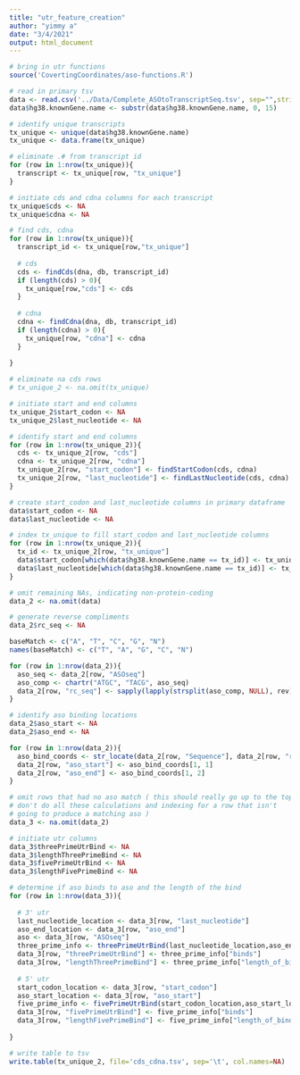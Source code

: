 ```yaml
---
title: "utr_feature_creation"
author: "yimmy a"
date: "3/4/2021"
output: html_document
---
```


```r

# bring in utr functions
source('CovertingCoordinates/aso-functions.R')


```


```r

# read in primary tsv
data <- read.csv('../Data/Complete_ASOtoTranscriptSeq.tsv', sep="",stringsAsFactors=FALSE)
data$hg38.knownGene.name <- substr(data$hg38.knownGene.name, 0, 15)

# identify unique transcripts
tx_unique <- unique(data$hg38.knownGene.name)
tx_unique <- data.frame(tx_unique)

# eliminate .# from transcript id
for (row in 1:nrow(tx_unique)){
  transcript <- tx_unique[row, "tx_unique"]
}

# initiate cds and cdna columns for each transcript
tx_unique$cds <- NA
tx_unique$cdna <- NA

# find cds, cdna
for (row in 1:nrow(tx_unique)){
  transcript_id <- tx_unique[row,"tx_unique"]
  
  # cds
  cds <- findCds(dna, db, transcript_id)
  if (length(cds) > 0){
    tx_unique[row,"cds"] <- cds
  }
  
  # cdna
  cdna <- findCdna(dna, db, transcript_id)
  if (length(cdna) > 0){
    tx_unique[row, "cdna"] <- cdna
  }
  
}

```


```r

# eliminate na cds rows
# tx_unique_2 <- na.omit(tx_unique)

# initiate start and end columns
tx_unique_2$start_codon <- NA
tx_unique_2$last_nucleotide <- NA

# identify start and end columns
for (row in 1:nrow(tx_unique_2)){
  cds <- tx_unique_2[row, "cds"]
  cdna <- tx_unique_2[row, "cdna"]
  tx_unique_2[row, "start_codon"] <- findStartCodon(cds, cdna)
  tx_unique_2[row, "last_nucleotide"] <- findLastNucleotide(cds, cdna)
}

```


```r

# create start_codon and last_nucleotide columns in primary dataframe
data$start_codon <- NA
data$last_nucleotide <- NA

# index tx_unique to fill start_codon and last_nucleotide columns
for (row in 1:nrow(tx_unique_2)){
  tx_id <- tx_unique_2[row, "tx_unique"]
  data$start_codon[which(data$hg38.knownGene.name == tx_id)] <- tx_unique_2[row, "start_codon"]
  data$last_nucleotide[which(data$hg38.knownGene.name == tx_id)] <- tx_unique_2[row, "last_nucleotide"]
}

# omit remaining NAs, indicating non-protein-coding
data_2 <- na.omit(data)

```

```r

# generate reverse compliments
data_2$rc_seq <- NA

baseMatch <- c("A", "T", "C", "G", "N")
names(baseMatch) <- c("T", "A", "G", "C", "N")

for (row in 1:nrow(data_2)){
  aso_seq <- data_2[row, "ASOseq"]
  aso_comp <- chartr("ATGC", "TACG", aso_seq)
  data_2[row, "rc_seq"] <- sapply(lapply(strsplit(aso_comp, NULL), rev), paste, collapse="")
}

# identify aso binding locations
data_2$aso_start <- NA
data_2$aso_end <- NA

for (row in 1:nrow(data_2)){
  aso_bind_coords <- str_locate(data_2[row, "Sequence"], data_2[row, "rc_seq"])
  data_2[row, "aso_start"] <- aso_bind_coords[1, 1]
  data_2[row, "aso_end"] <- aso_bind_coords[1, 2]
}

# omit rows that had no aso match ( this should really go up to the top so we
# don't do all these calculations and indexing for a row that isn't
# going to produce a matching aso )
data_3 <- na.omit(data_2)

```


```r

# initiate utr columns
data_3$threePrimeUtrBind <- NA
data_3$lengthThreePrimeBind <- NA
data_3$fivePrimeUtrBind <- NA
data_3$lengthFivePrimeBind <- NA

# determine if aso binds to aso and the length of the bind
for (row in 1:nrow(data_3)){
  
  # 3' utr
  last_nucleotide_location <- data_3[row, "last_nucleotide"]
  aso_end_location <- data_3[row, "aso_end"]
  aso <- data_3[row, "ASOseq"]
  three_prime_info <- threePrimeUtrBind(last_nucleotide_location,aso_end_location,aso)
  data_3[row, "threePrimeUtrBind"] <- three_prime_info["binds"]
  data_3[row, "lengthThreePrimeBind"] <- three_prime_info["length_of_bind"]
  
  # 5' utr
  start_codon_location <- data_3[row, "start_codon"]
  aso_start_location <- data_3[row, "aso_start"]
  five_prime_info <- fivePrimeUtrBind(start_codon_location,aso_start_location,aso)
  data_3[row, "fivePrimeUtrBind"] <- five_prime_info["binds"]
  data_3[row, "lengthFivePrimeBind"] <- five_prime_info["length_of_bind"]
  
}


```

```r

# write table to tsv
write.table(tx_unique_2, file='cds_cdna.tsv', sep='\t', col.names=NA)

```


